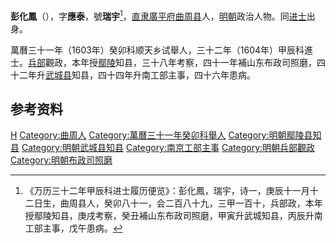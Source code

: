 '''彭化鳳'''（{{bd|？||？|catIdx=}}），字'''應泰'''，號'''瑞宇'''<ref>《万历三十二年甲辰科进士履历便览》：彭化鳳，瑞宇，诗一，庚辰十一月十二日生，曲周县人，癸卯八十一，会二百八十九，三甲一百十，兵部政，本年授鄢陵知县，庚戌考察，癸丑補山东布政司照磨，甲寅升武城知县，丙辰升南工部主事，戊午患病。</ref>，[[直隶|直隶]][[廣平府|廣平府]][[曲周县|曲周县]]人，[[明朝|明朝]]政治人物。同[[进士|进士]]出身。

萬曆三十一年（1603年）癸卯科顺天乡试舉人，三十二年（1604年）甲辰科進士。[[兵部|兵部]]觀政，本年授[[鄢陵|鄢陵]]知县，三十八年考察，四十一年補山东布政司照磨，四十二年升[[武城县|武城县]]知县，四十四年升南工部主事，四十六年患病。

==参考资料==
{{reflist}}

{{萬曆三十二年甲辰科殿試金榜}}
{{明朝人物小作品}}

{{Authority control}}

{{DEFAULTSORT:}}
[[Category:彭姓|H]]
[[Category:曲周人|Category:曲周人]]
[[Category:萬曆三十一年癸卯科舉人|Category:萬曆三十一年癸卯科舉人]]
[[Category:明朝鄢陵县知县|Category:明朝鄢陵县知县]]
[[Category:明朝武城县知县|Category:明朝武城县知县]]
[[Category:南京工部主事|Category:南京工部主事]]
[[Category:明朝兵部觀政|Category:明朝兵部觀政]]
[[Category:明朝布政司照磨|Category:明朝布政司照磨]]